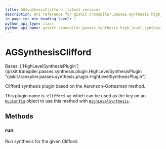 ```yaml
---
title: AGSynthesisClifford (latest version)
description: API reference for qiskit.transpiler.passes.synthesis.high_level_synthesis.AGSynthesisClifford in the latest version of qiskit
in_page_toc_min_heading_level: 1
python_api_type: class
python_api_name: qiskit.transpiler.passes.synthesis.high_level_synthesis.AGSynthesisClifford
---
```


# AGSynthesisClifford

<Class id="qiskit.transpiler.passes.synthesis.high_level_synthesis.AGSynthesisClifford" isDedicatedPage={true} github="https://github.com/Qiskit/qiskit/tree/stable/1.2/qiskit/transpiler/passes/synthesis/high_level_synthesis.py#L741-L751" signature="qiskit.transpiler.passes.synthesis.high_level_synthesis.AGSynthesisClifford" modifiers="class">
  Bases: [`HighLevelSynthesisPlugin`](qiskit.transpiler.passes.synthesis.plugin.HighLevelSynthesisPlugin "qiskit.transpiler.passes.synthesis.plugin.HighLevelSynthesisPlugin")

  Clifford synthesis plugin based on the Aaronson-Gottesman method.

  This plugin name is :`clifford.ag` which can be used as the key on an [`HLSConfig`](qiskit.transpiler.passes.HLSConfig "qiskit.transpiler.passes.synthesis.high_level_synthesis.HLSConfig") object to use this method with [`HighLevelSynthesis`](qiskit.transpiler.passes.HighLevelSynthesis "qiskit.transpiler.passes.synthesis.high_level_synthesis.HighLevelSynthesis").

  ## Methods

  ### run

  <Function id="qiskit.transpiler.passes.synthesis.high_level_synthesis.AGSynthesisClifford.run" github="https://github.com/Qiskit/qiskit/tree/stable/1.2/qiskit/transpiler/passes/synthesis/high_level_synthesis.py#L748-L751" signature="run(high_level_object, coupling_map=None, target=None, qubits=None, **options)">
    Run synthesis for the given Clifford.
  </Function>
</Class>

